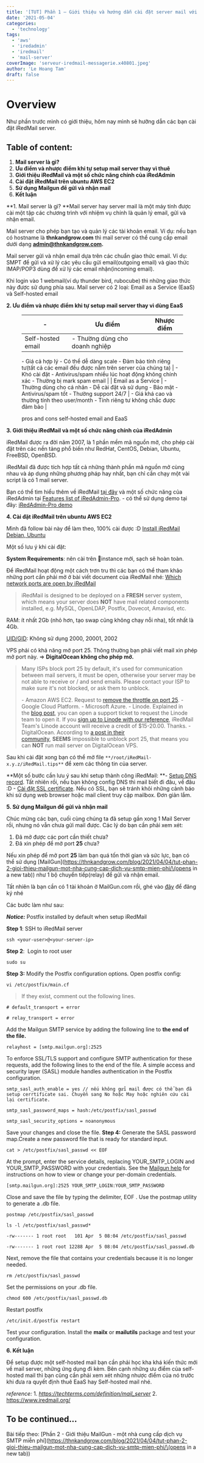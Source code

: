 ```yaml
---
title: '[TUT] Phần 1 – Giới thiệu và hướng dẫn cài đặt server mail với iRedMail'
date: '2021-05-04'
categories:
  - 'technology'
tags:
  - 'aws'
  - 'iredadmin'
  - 'iredmail'
  - 'mail-server'
coverImage: 'serveur-iredmail-messagerie.x40801.jpeg'
author: 'Le Hoang Tam'
draft: false
---
```


# Overview

<TOCInline toc={props.toc} exclude="Overview" toHeading={2} />
Như phần trước mình có giới thiệu, hôm nay mình sẽ hưỡng dẫn các bạn cài đặt iRedMail server.

## Table of content:

1. **Mail server là gì?**
2. **Ưu điểm và nhược điểm khi tự setup mail server thay vì thuê**
3. **Giới thiệu iRedMail và một số chức năng chính của iRedAdmin**
4. **Cài đặt iRedMail trên ubuntu AWS EC2**
5. **Sử dụng Mailgun để gửi và nhận mail**
6. **Kết luận**

**1\. Mail server là gì?
**Mail server hay server mail là một máy tính được cài một tập các chương trình với nhiệm vụ chính là quản lý email, gửi và nhận email.

Mail server cho phép bạn tạo và quản lý các tài khoản email. Ví dụ: nếu bạn có hostname là **thnkandgrow.com** thì mail server có thể cung cấp email dưới dạng **admin@thnkandgrow.com.**

Mail server gửi và nhận email dựa trên các chuẩn giao thức email. Ví dụ: SMPT để gửi và xử lý các yêu cầu gửi email(outgoing email) và giao thức IMAP/POP3 dùng để xử lý các email nhận(incoming email).

Khi login vào 1 webmail(ví dụ thunder bird, rubocube) thì những giao thức này được sử dụng phía sau.
Mail server có 2 loại: Email as a Service (EaaS) và Self-hosted email

**2\. Ưu điểm và nhược điểm khi tự setup mail server thay vì dùng EaaS**

<figure>

| \-                | Ưu điểm                         | Nhược điểm |
| ----------------- | ------------------------------- | ---------- |
| Self-hosted email | \- Thường dùng cho doanh nghiệp |

\- Giá cả hợp lý
\- Có thể dễ dàng scale
\- Đảm bảo tính riêng tư(tất cả các email đều được nằm trên server của chúng ta) | \- Khó cài đặt
\- Antivirus/spam nhiều lúc hoạt động không chính xác
\- Thường bị mark spam email |
| Email as a Service | \- Thường dùng cho cá nhân
\- Dễ cài đặt và sử dụng
\- Bảo mật
\- Antivirus/spam tốt
\- Thường support 24/7 | \- Giá khá cao và thường tính theo user/month
\- Tính riêng tư không chắc được đảm bảo |

<figcaption>

pros and cons self-hosted email and EaaS

</figcaption>

</figure>

**3\. Giới thiệu iRedMail và một số chức năng chính của iRedAdmin**

iRedMail được ra đời năm 2007, là 1 phần mềm mã nguồn mở, cho phép cài đặt trên các nền tảng phổ biến như RedHat, CentOS, Debian, Ubuntu, FreeBSD, OpenBSD.

iRedMail đã được tích hợp tất cả những thành phần mã nguồn mở cùng nhau và áp dụng những phương pháp hay nhất, bạn chỉ cần chạy một vài script là có 1 mail server.

Bạn có thể tìm hiểu thêm về iRedMail [tại đây](https://www.iredmail.org/index.html) và một số chức năng của iRedAdmin tại [Features list of iRedAdmin-Pro](https://www.iredmail.org/admin_panel.html). - có thể sử dụng demo tại đây: [iRedAdmin-Pro demo](https://www.iredmail.org/admin_demo.html)

**4\. Cài đặt iRedMail trên ubuntu AWS EC2**

Mình đã follow bài này để làm theo, 100% cài được :D [Install iRedMail Debian, Ubuntu](https://docs.iredmail.org/install.iredmail.on.debian.ubuntu.html)

Một số lưu ý khi cài đặt:

**System Requirements**: nên cài trên instance mới, sạch sẽ hoàn toàn.

Để iRedMail hoạt động một cách trơn tru thì các bạn có thể tham khảo những port cần phải mở ở bài viết document của iRedMail nhé: [Which network ports are open by iRedMail](https://docs.iredmail.org/network.ports.html)

> iRedMail is designed to be deployed on a **FRESH** server system, which means your server does **NOT** have mail related components installed, e.g. MySQL, OpenLDAP, Postfix, Dovecot, Amavisd, etc.

RAM: ít nhất 2Gb (nhỏ hơn, tạo swap cũng không chạy nỗi nha), tốt nhất là 4Gb.

[UID/GID](https://geek-university.com/linux/uid-user-identifier-gid-group-identifier/): Không sử dụng 2000, 20001, 2002

VPS phải có khả năng mở port 25. Thông thường bạn phải viết mail xin phép mở port này.
\=> **DigitalOcean không cho phép mở.**

> Many ISPs block port 25 by default, it's used for communication between mail servers, it must be open, otherwise your server may be not able to receive or / and send emails. Please contact your ISP to make sure it's not blocked, or ask them to unblock.
>
> \- Amazon AWS EC2. Request to [remove the throttle on port 25](https://aws.amazon.com/premiumsupport/knowledge-center/ec2-port-25-throttle/).
> \- Google Cloud Platform.
> \- Microsoft Azure.
> \- Linode. Explained in the [blog post](https://www.linode.com/blog/linode/a-new-policy-to-help-fight-spam/), you can open a support ticket to request the Linode team to open it. If you [sign up to Linode with our reference](https://www.linode.com/?r=b4d04083428fb99ce452d84b57253d11692a0850), iRedMail Team's Linode account will receive a credit of $15-20.00. Thanks.
> \- DigitalOcean. According to [a post in their community](https://www.digitalocean.com/community/questions/port-25-465-is-blocked-how-can-i-enable-it), **SEEMS** impossible to unblock port 25, that means you can **NOT** run mail server on DigitalOcean VPS.

Sau khi cài đặt xong bạn có thể mở file `**/root/iRedMail-x.y.z/iRedMail.tips**` để xem các thông tin của server.

**Một số bước cần lưu ý sau khi setup thành công iRedMail:
**\- [Setup DNS record](https://docs.iredmail.org/setup.dns.html). Tất nhiên rồi, nếu bạn không config DNS thì mail biết đi đâu, về đâu :D
\- [Cài đặt SSL certificate](https://docs.iredmail.org/letsencrypt.html). Nếu có SSL, bạn sẽ tránh khỏi những cảnh báo khi sử dụng web browser hoặc mail client truy cập mailbox. Đơn giản lắm.

**5\. Sử dụng Mailgun để gửi và nhận mail**

Chúc mừng các bạn, cuối cùng chúng ta đã setup gần xong 1 Mail Server rồi, nhưng nó vẫn chưa gửi mail được. Các lý do bạn cần phải xem xét:

1. Đã mở được các port cần thiết chưa?
2. Đã xin phép để mở port **25** chưa?

Nếu xin phép để mở port **25** làm bạn quá tốn thời gian và sức lực, bạn có thể sử dụng [MailGun](https://thnkandgrow.com/blog/2021/04/04/tut-phan-2-gioi-thieu-mailgun-mot-nha-cung-cap-dich-vu-smtp-mien-phi/\(opens in a new tab\)) như 1 bộ chuyển tiếp(relay) để gửi và nhận email.

Tất nhiên là bạn cần có 1 tài khoản ở MailGun.com rồi, ghé vào [đây](https://signup.mailgun.com/new/signup) để đăng ký nhé

Các bước làm như sau:

**_Notice:_** Postfix installed by default when setup iRedMail

**Step 1**: SSH to iRedMail server

```
ssh <your-user>@<your-server-ip>
```

**Step 2**:  Login to root user

```
sudo su
```

**Step 3:** Modify the Postfix configuration options.
Open postfix config:

```
vi /etc/postfix/main.cf
```

> If they exist, comment out the following lines.

```
# default_transport = error
```

```
# relay_transport = error
```

Add the Mailgun SMTP service by adding the following line to **the end of the file.**

```
relayhost = [smtp.mailgun.org]:2525
```

To enforce SSL/TLS support and configure SMTP authentication for these requests, add the following lines to the end of the file. A simple access and security layer (SASL) module handles authentication in the Postfix configuration.

```
smtp_sasl_auth_enable = yes // nếu không gửi mail được có thể bạn đã setup cerrtificate sai. Chuyển sang No hoặc May hoặc nghiên cứu cài lại certificate.
```

```
smtp_sasl_password_maps = hash:/etc/postfix/sasl_passwd
```

```
smtp_sasl_security_options = noanonymous
```

Save your changes and close the file.
**Step 4:** Generate the SASL password map.Create a new password file that is ready for standard input.

```
cat > /etc/postfix/sasl_passwd << EOF
```

At the prompt, enter the service details, replacing YOUR_SMTP_LOGIN and YOUR_SMTP_PASSWORD with your credentials. See the [Mailgun help](https://help.mailgun.com/hc/en-us/articles/203380100-Where-Can-I-Find-My-API-Key-and-SMTP-Credentials) for instructions on how to view or change your per-domain credentials.

```
[smtp.mailgun.org]:2525 YOUR_SMTP_LOGIN:YOUR_SMTP_PASSWORD
```

Close and save the file by typing the delimiter, EOF .
Use the postmap utility to generate a .db file.

```
postmap /etc/postfix/sasl_passwd
```

```
ls -l /etc/postfix/sasl_passwd*
```

```
-rw------- 1 root root   101 Apr  5 08:04 /etc/postfix/sasl_passwd
```

```
-rw------- 1 root root 12288 Apr  5 08:04 /etc/postfix/sasl_passwd.db
```

Next, remove the file that contains your credentials because it is no longer needed.

```
rm /etc/postfix/sasl_passwd
```

Set the permissions on your .db file.

```
chmod 600 /etc/postfix/sasl_passwd.db
```

Restart postfix

```
/etc/init.d/postfix restart
```

Test your configuration. Install the **mailx** or **mailutils** package and test your configuration.

**6\. Kết luận**

Để setup được một self-hosted mail bạn cần phải học kha khá kiến thức mới về mail server, những ứng dụng đi kèm. Bên cạnh những ưu điểm của self-hosted mail thì bạn cũng cần phải xem xét những nhược điểm của nó trước khi đưa ra quyết định thuê EaaS hay Self-hosted mail nhé.

_reference:_
1\. _https://techterms.com/definition/mail_server_
2\. https://www.iredmail.org/

## To be continued...

Bài tiếp theo: [Phần 2 - Giới thiệu MailGun - một nhà cung cấp dịch vụ SMTP miễn phí](https://thnkandgrow.com/blog/2021/04/04/tut-phan-2-gioi-thieu-mailgun-mot-nha-cung-cap-dich-vu-smtp-mien-phi/\(opens in a new tab\))
